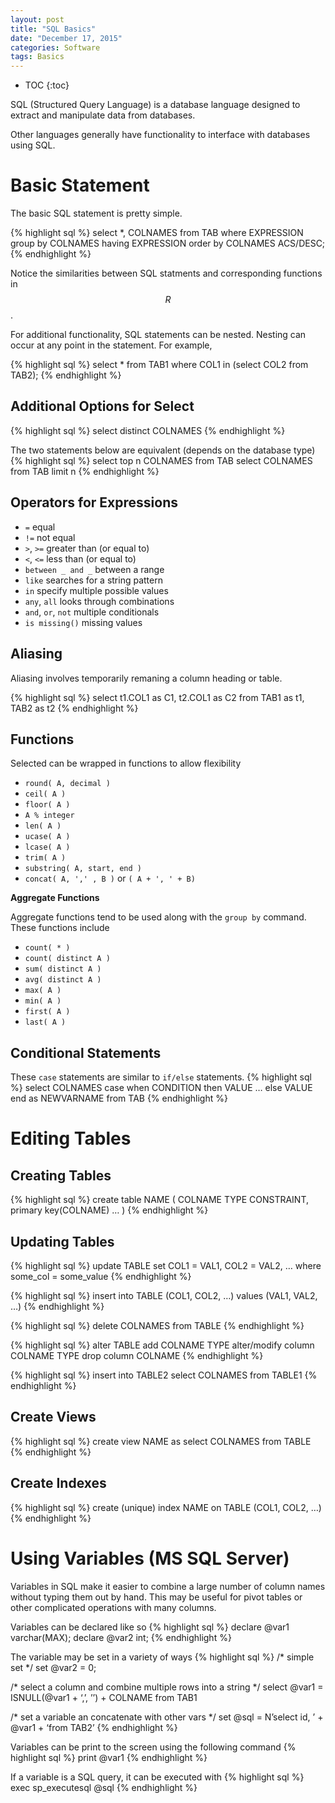 ```yaml
---
layout: post
title: "SQL Basics"
date: "December 17, 2015"
categories: Software
tags: Basics
---
```


* TOC
{:toc}

SQL (Structured Query Language) is a database language designed to extract and manipulate data from databases. 

Other languages generally have functionality to interface with databases using SQL.

# Basic Statement
The basic SQL statement is pretty simple.

{% highlight sql %}
select *, COLNAMES 
from TAB
where EXPRESSION
group by COLNAMES
having EXPRESSION
order by COLNAMES ACS/DESC;
{% endhighlight %}

Notice the similarities between SQL statments and corresponding functions in $$R$$. 

For additional functionality, SQL statements can be nested. Nesting can occur at any point in the statement. For example,

{% highlight sql %}
select *
from TAB1
where COL1 in (select COL2 from TAB2);
{% endhighlight %}

## Additional Options for Select

{% highlight sql %}
select distinct COLNAMES
{% endhighlight %}

The two statements below are equivalent (depends on the database type)
{% highlight sql %}
select top n COLNAMES from TAB
select COLNAMES from TAB limit n
{% endhighlight %}

## Operators for Expressions

* `=` equal
* `!=` not equal
* `>`, `>=` greater than (or equal to)
* `<`, `<=` less than (or equal to)
* `between _ and _` between a range
* `like` searches for a string pattern
* `in` specify multiple possible values
* `any`, `all` looks through combinations
* `and`, `or`, `not` multiple conditionals
* `is missing()` missing values

## Aliasing
Aliasing involves temporarily remaning a column heading or table. 

{% highlight sql %}
select t1.COL1 as C1, t2.COL1 as C2
from TAB1 as t1, TAB2 as t2
{% endhighlight %}

## Functions

Selected can be wrapped in functions to allow flexibility

* `round( A, decimal )`
* `ceil( A )`
* `floor( A )`
* `A % integer`
* `len( A )`
* `ucase( A )`
* `lcase( A )`
* `trim( A )`
* `substring( A, start, end )`
* `concat( A, ',' , B )` or `( A + ', ' + B)`

**Aggregate Functions**

Aggregate functions tend to be used along with the `group by` command. These functions include

* `count( * )`
* `count( distinct A )`
* `sum( distinct A )`
* `avg( distinct A )`
* `max( A )`
* `min( A )`
* `first( A )`
* `last( A )`

## Conditional Statements
These `case` statements are similar to `if/else` statements.
{% highlight sql %}
select COLNAMES
case
  when CONDITION then VALUE
  ...
  else VALUE
end as NEWVARNAME
from TAB
{% endhighlight %}

# Editing Tables

## Creating Tables
{% highlight sql %}
create table NAME
(
COLNAME TYPE CONSTRAINT,
primary key(COLNAME)
...
)
{% endhighlight %}

## Updating Tables
{% highlight sql %}
update TABLE
set COL1 = VAL1, COL2 = VAL2, ...
where some_col = some_value
{% endhighlight %}

{% highlight sql %}
insert into TABLE (COL1, COL2, ...) 
values (VAL1, VAL2, ...)
{% endhighlight %}

{% highlight sql %}
delete COLNAMES from TABLE
{% endhighlight %}

{% highlight sql %}
alter TABLE
add COLNAME TYPE
alter/modify column COLNAME TYPE
drop column COLNAME
{% endhighlight %}

{% highlight sql %}
insert into TABLE2
select COLNAMES
from TABLE1
{% endhighlight %}

## Create Views
{% highlight sql %}
create view NAME as
select COLNAMES
from TABLE
{% endhighlight %}

## Create Indexes
{% highlight sql %}
create (unique) index NAME
on TABLE (COL1, COL2, ...)
{% endhighlight %}

# Using Variables (MS SQL Server)

Variables in SQL make it easier to combine a large number of column names without typing them out by hand. This may be useful for pivot tables or other complicated operations with many columns. 

Variables can be declared like so
{% highlight sql %}
declare @var1 varchar(MAX);
declare @var2 int;
{% endhighlight %}

The variable may be set in a variety of ways
{% highlight sql %}
/* simple set */
set @var2 = 0;

/* select a column and combine multiple rows into a string */
select @var1 = ISNULL(@var1 + ', ', '') + COLNAME from TAB1

/* set a variable an concatenate with other vars */
set @sql = N'select id, ' + @var1 + 'from TAB2'
{% endhighlight %}

Variables can be print to the screen using the following command
{% highlight sql %}
print @var1
{% endhighlight %}

If a variable is a SQL query, it can be executed with
{% highlight sql %}
exec sp_executesql @sql
{% endhighlight %}
